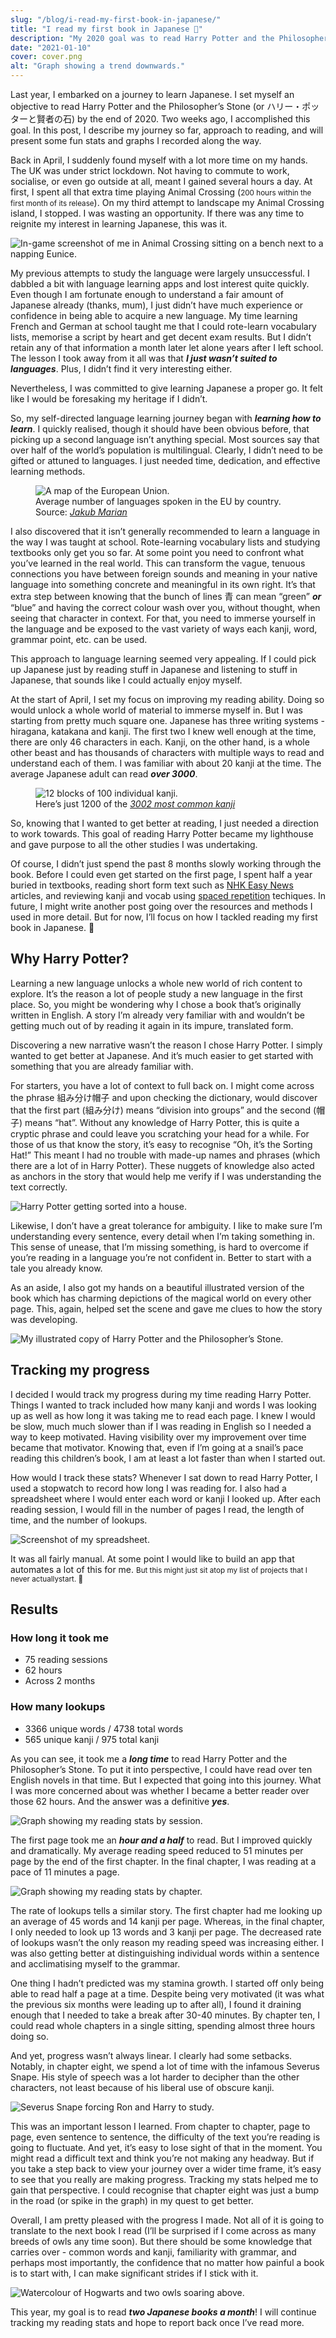 ```yaml
---
slug: "/blog/i-read-my-first-book-in-japanese/"
title: "I read my first book in Japanese 🎉"
description: "My 2020 goal was to read Harry Potter and the Philosopher’s Stone (or ハリー・ポッターと賢者の石) by the end of the year. Two weeks ago, I accomplished this goal."
date: "2021-01-10"
cover: cover.png
alt: "Graph showing a trend downwards."
---
```


Last year, I embarked on a journey to learn Japanese. I set myself an
objective to read Harry Potter and the Philosopher’s Stone (or <span lang="ja">
ハリー<span aria-hidden="true">・</span>ポッターと賢者の石</span>) by the end of 2020. Two weeks ago, I accomplished this goal. In this post, I describe
my journey so far, approach to reading, and will present some fun stats and graphs
I recorded along the way.

Back in April, I suddenly found myself with a lot more time on my hands.
The UK was under strict lockdown. Not having to commute to work,
socialise, or even go outside at all, meant I gained several hours a
day. At first, I spent all that extra time playing Animal Crossing (<small>200 hours within the first month of its release</small>). On my third
attempt to landscape my Animal Crossing island, I stopped. I was wasting an
opportunity. If there was any time to reignite my interest in learning Japanese,
this was it.

![In-game screenshot of me in Animal Crossing sitting on a bench next to a napping Eunice.](./animal-crossing.jpg "Taking a quick break after many hours of grueling construction work.")

My previous attempts to study the language were largely unsuccessful. I
dabbled a bit with language learning apps and lost interest quite
quickly. Even though I am fortunate enough to understand a fair amount
of Japanese already (thanks, mum), I just didn’t have much experience or
confidence in being able to acquire a new language. My time learning
French and German at school taught me that I could rote-learn vocabulary
lists, memorise a script by heart and get decent exam results. But I
didn’t retain any of that information a month later let alone years
after I left school. The lesson I took away from it all was that **_I just wasn’t suited to languages_**. Plus, I didn’t find it very
interesting either.

Nevertheless, I was committed to give learning Japanese a proper go. It
felt like I would be foresaking my heritage if I didn’t.

So, my self-directed language learning journey began with **_learning how to learn_**. I quickly realised, though it should have been
obvious before, that picking up a second language isn’t anything special. Most
sources say that over half of the world’s population is multilingual. Clearly, I
didn’t need to be gifted or attuned to languages. I just needed time,
dedication, and effective learning methods.

<figure>
  <img
    alt="A map of the European Union."
    src="./average-languages-spoken.jpg"
  />
  <figcaption>
    Average number of languages spoken in the EU by country. Source:
    <cite>
      <a href="https://jakubmarian.com/map-of-the-percentage-of-people-speaking-english-in-the-eu-by-country/">
        Jakub Marian
      </a>
    </cite>
  </figcaption>
</figure>

I also discovered that it isn’t generally recommended to learn a
language in the way I was taught at school. Rote-learning vocabulary
lists and studying textbooks only get you so far. At some point you need
to confront what you’ve learned in the real world. This can transform
the vague, tenuous connections you have between foreign sounds and
meaning in your native language into something concrete and meaningful
in its own right. It’s that extra step between knowing that the bunch of
lines <span lang="ja">青</span> can mean “green” **_or_** “blue” and
having the correct colour wash over you, without thought, when seeing
that character in context. For that, you need to immerse yourself in the
language and be exposed to the vast variety of ways each kanji, word,
grammar point, etc. can be used.

This approach to language learning seemed very appealing. If I could
pick up Japanese just by reading stuff in Japanese and listening to
stuff in Japanese, that sounds like I could actually enjoy myself.

At the start of April, I set my focus on improving my reading ability.
Doing so would unlock a whole world of material to immerse myself in.
But I was starting from pretty much square one. Japanese has three
writing systems - hiragana, katakana and kanji. The first two I knew
well enough at the time, there are only 46 characters in each. Kanji, on
the other hand, is a whole other beast and has thousands of characters
with multiple ways to read and understand each of them. I was familiar
with about 20 kanji at the time. The average Japanese adult can read
**_over 3000_**.

<figure>
  <img alt="12 blocks of 100 individual kanji." src="./kanji.png" />
  <figcaption>
    Here’s just 1200 of the
    <cite>
      <a href="https://upload.wikimedia.org/wikipedia/commons/1/11/3002_Kanji.svg">
        3002 most common kanji
      </a>
    </cite>
  </figcaption>
</figure>

So, knowing that I wanted to get better at reading, I just needed a
direction to work towards. This goal of reading Harry Potter became my
lighthouse and gave purpose to all the other studies I was undertaking.

Of course, I didn’t just spend the past 8 months slowly working through
the book. Before I could even get started on the first page, I spent
half a year buried in textbooks, reading short form text such as [NHK Easy News](https://www3.nhk.or.jp/news/easy/)
articles, and reviewing kanji and vocab using [spaced repetition](https://en.wikipedia.org/wiki/Spaced_repetition)
techiques. In future, I might write another post going over the
resources and methods I used in more detail. But for now, I’ll focus on
how I tackled reading my first book in Japanese. <span role="img" aria-label="Book">📖</span>

## Why Harry Potter?

Learning a new language unlocks a whole new world of rich content to
explore. It’s the reason a lot of people study a new language in the
first place. So, you might be wondering why I chose a book that’s
originally written in English. A story I’m already very familiar with
and wouldn’t be getting much out of by reading it again in its impure,
translated form.

Discovering a new narrative wasn’t the reason I chose Harry Potter. I
simply wanted to get better at Japanese. And it’s much easier to get
started with something that you are already familiar with.

For starters, you have a lot of context to full back on. I might come
across the phrase <span lang="ja">組み分け帽子</span> and upon checking
the dictionary, would discover that the first part (<span lang="ja">組み分け</span>)
means “division into groups” and the second (<span lang="ja">帽子</span>) means “hat”. Without any knowledge of Harry Potter,
this is quite a cryptic phrase and could leave you scratching your head for a
while. For those of us that know the story, it’s easy to recognise “Oh, it’s the
Sorting Hat!” This meant I had no trouble with made-up names and phrases (which
there are a lot of in Harry Potter). These nuggets of knowledge also acted as
anchors in the story that would help me verify if I was understanding the text
correctly.

![Harry Potter getting sorted into a house.](./sorting-hat.jpg "Anything but Slytherin, anything but Slytherin.")

Likewise, I don’t have a great tolerance for ambiguity. I like to make
sure I’m understanding every sentence, every detail when I’m taking
something in. This sense of unease, that I’m missing something, is hard
to overcome if you’re reading in a language you’re not confident in.
Better to start with a tale you already know.

As an aside, I also got my hands on a beautiful illustrated version of
the book which has charming depictions of the magical world on every
other page. This, again, helped set the scene and gave me clues to how
the story was developing.

![My illustrated copy of Harry Potter and the Philosopher’s Stone.](./illustrated-book.jpg "It’s so pretty.")

## Tracking my progress

I decided I would track my progress during my time reading Harry Potter.
Things I wanted to track included how many kanji and words I was looking
up as well as how long it was taking me to read each page. I knew I
would be slow, much much slower than if I was reading in English so I
needed a way to keep motivated. Having visibility over my improvement
over time became that motivator. Knowing that, even if I’m going at a
snail’s pace reading this children’s book, I am at least a lot faster
than when I started out.

How would I track these stats? Whenever I sat down to read Harry Potter,
I used a stopwatch to record how long I was reading for. I also had a
spreadsheet where I would enter each word or kanji I looked up. After
each reading session, I would fill in the number of pages I read, the
length of time, and the number of lookups.

![Screenshot of my spreadsheet.](./spreadsheet.png "My very ugly spreadsheet.")

It was all fairly manual. At some point I would like to build an app
that automates a lot of this for me. <small>But this might just sit atop my list
of projects that I never actuallystart. <span role="img" aria-label="See-No-Evil Monkey">🙈</span></small>

## Results

### How long it took me

- 75 reading sessions
- 62 hours
- Across 2 months

### How many lookups

- 3366 unique words / 4738 total words
- 565 unique kanji / 975 total kanji

As you can see, it took me a **_long time_** to read Harry Potter and
the Philosopher’s Stone. To put it into perspective, I could have read
over ten English novels in that time. But I expected that going into
this journey. What I was more concerned about was whether I became a
better reader over those 62 hours. And the answer was a definitive **_yes_**.

![Graph showing my reading stats by session.](./reading-stats-by-session.png)

The first page took me an **_hour and a half_** to read. But I
improved quickly and dramatically. My average reading speed reduced to
51 minutes per page by the end of the first chapter. In the final
chapter, I was reading at a pace of 11 minutes a page.

![Graph showing my reading stats by chapter.](./reading-stats-by-chapter.png)

The rate of lookups tells a similar story. The first chapter had me
looking up an average of 45 words and 14 kanji per page. Whereas, in the
final chapter, I only needed to look up 13 words and 3 kanji per page.
The decreased rate of lookups wasn’t the only reason my reading speed
was increasing either. I was also getting better at distinguishing
individual words within a sentence and acclimatising myself to the
grammar.

One thing I hadn’t predicted was my stamina growth. I started off only
being able to read half a page at a time. Despite being very motivated
(it was what the previous six months were leading up to after all), I
found it draining enough that I needed to take a break after 30-40
minutes. By chapter ten, I could read whole chapters in a single
sitting, spending almost three hours doing so.

And yet, progress wasn’t always linear. I clearly had some setbacks.
Notably, in chapter eight, we spend a lot of time with the infamous
Severus Snape. His style of speech was a lot harder to decipher than the
other characters, not least because of his liberal use of obscure kanji.

![Severus Snape forcing Ron and Harry to study.](./severus-snape.jpg "Professor, I’m trying my best!")

This was an important lesson I learned. From chapter to chapter, page to
page, even sentence to sentence, the difficulty of the text you’re
reading is going to fluctuate. And yet, it’s easy to lose sight of that
in the moment. You might read a difficult text and think you’re not
making any headway. But if you take a step back to view your journey
over a wider time frame, it’s easy to see that you really are making
progress. Tracking my stats helped me to gain that perspective. I could
recognise that chapter eight was just a bump in the road (or spike in
the graph) in my quest to get better.

Overall, I am pretty pleased with the progress I made. Not all of it is
going to translate to the next book I read (I’ll be surprised if I come
across as many breeds of owls any time soon). But there should be some
knowledge that carries over - common words and kanji, familiarity with
grammar, and perhaps most importantly, the confidence that no matter how
painful a book is to start with, I can make significant strides if I
stick with it.

![Watercolour of Hogwarts and two owls soaring above.](./hogwarts-owls.webp)

This year, my goal is to read **_two Japanese books a month_**! I
will continue tracking my reading stats and hope to report back once
I’ve read more.
